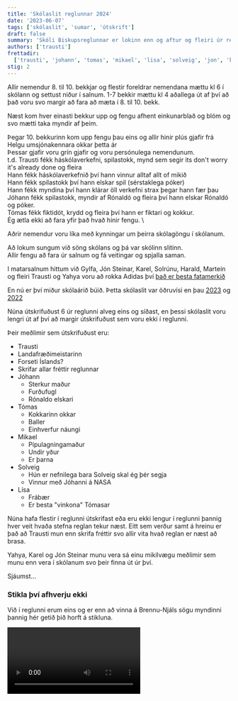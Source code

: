 ```yaml
---
title: 'Skólaslit reglunnar 2024'
date: '2023-06-07'
tags: ['skólaslit', 'sumar', 'útskrift']
draft: false
summary: 'Skóli Biskupsreglunnar er lokinn enn og aftur og fleiri úr reglunni útskrifast'
authors: ['trausti']
frettadir:
  ['trausti', 'johann', 'tomas', 'mikael', 'lisa', 'solveig', 'jon', 'karel', 'yahya', 'solrun', 'gylfi', 'haraldur', 'marteinn']
stig: 2
---
```



Allir nemendur 8. til 10. bekkjar og flestir foreldrar nemendana mættu kl 6 í skólann og settust niður í salnum.
1-7 bekkir mættu kl 4 aðallega út af því að það voru svo margir að fara að mæta í 8. til 10. bekk.


Næst kom hver einasti bekkur upp og fengu afhent einkunarblað og blóm og svo mætti taka myndir af þeim.


Þegar 10. bekkurinn kom upp fengu þau eins og allir hinir plús gjafir frá Helgu umsjónakennara okkar þetta ár \
Þessar gjafir voru grín gjafir og voru persónulega nemendunum. \
t.d. Trausti fékk háskólaverkefni, spilastokk, mynd sem segir its don't worry it's already done og fleira \
Hann fékk háskólaverkefnið því hann vinnur alltaf allt of mikið \
Hann fékk spilastokk því hann elskar spil (sérstaklega póker) \
Hann fékk myndina því hann klárar öll verkefni strax þegar hann fær þau \
Jóhann fékk spilastokk, myndir af Rónaldó og fleira því hann elskar Rónaldó og póker. \
Tómas fékk fiktidót, krydd og fleira því hann er fiktari og kokkur. \
Ég ætla ekki að fara yfir það hvað hinir fengu. \


Aðrir nemendur voru líka með kynningar um þeirra skólagöngu í skólanum.


Að lokum sungum við söng skólans og þá var skólinn slitinn. \
Allir fengu að fara úr salnum og fá veitingar og spjalla saman.


I matarsalnum hittum við Gylfa, Jón Steinar, Karel, Solrúnu, Harald, Martein og fleiri
Trausti og Yahya voru að rokka Adidas því [það er besta fatamerkið](/frettir/Adidas)


En nú er því miður skólaárið búið.
Þetta skólaslit var öðruvísi en þau [2023](/frettir/skolaslit-2023) og [2022](/frettir/skolaslit-2022)


Núna útskrifuðust 6 úr reglunni alveg eins og síðast, en þessi skólaslit voru lengri út af því að margir útskrifuðust sem voru ekki 
í reglunni.

Þeir meðlimir sem útskrifuðust eru:

- Trausti
 - Landafræðimeistarinn
 - Forseti Íslands?
 - Skrifar allar fréttir reglunnar
- Jóhann
  - Sterkur maður
  - Furðufugl
  - Rónaldo elskari
- Tómas
  - Kokkarinn okkar
  - Baller
  - Einhverfur náungi
- Mikael
  - Pípulagningamaður
  - Undir yður
  - Er þarna
- Solveig
  - Hún er nefnilega bara Solveig skal ég þér segja
  - Vinnur með Jóhanni á NASA
- Lísa
  - Frábær 
  - Er besta "vinkona" Tómasar


Núna hafa flestir í reglunni útskrifast eða eru ekki lengur í reglunni þannig hver veit hvaða stefna reglan tekur næst.
Eitt sem verður samt á hreinu er það að Trausti mun enn skrifa fréttir svo allir vita hvað reglan er næst að brasa.


Yahya, Karel og Jón Steinar munu vera sá einu mikilvægu meðlimir sem munu enn vera í skólanum svo þeir finna út úr því.


Sjáumst...


### Stikla því afhverju ekki


Við í reglunni erum eins og er enn að vinna á Brennu-Njáls sögu myndinni þannig hér getið þið horft á stikluna.


<Video id="muK_HAWfDMk" />


Það er líka hægt að finna verkefnið um stikluna í reglunni.